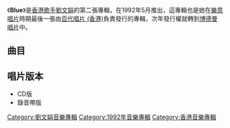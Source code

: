 {{Album infobox | <!-- See Wikipedia:WikiProject_Albums -->
|  Name        = Blue
|  Type        = [[專輯|專輯]]
|  Artist      = [[劉文娟|劉文娟]]
|  Cover       = 劉文娟 Blue.jpg
|  Released    = 1992年5月
|  Recorded    = 1992年
|  Genre       = [[粵語流行音樂|粵語流行音樂]]
|  Length      = 56:05
|  Label       = [[樂意唱片|樂意唱片]]<br />[[百代唱片_(香港)|百代唱片]]
|  Number      = 
|  Producer    = [[葉建華|葉建華]]<br/>[[麥皓輪|麥皓輪]]
|  Last album  = [[神話_(劉文娟專輯)|神話]]<br />（1991年11月）
|  This album  = '''Blue'''<br />（1992年5月）
|  Next album  = [[Loving_Feelings|Loving Feelings]]<br />（1993年12月）
}}

《'''Blue'''》是[[香港|香港]][[歌手|歌手]][[劉文娟|劉文娟]]的第二張專輯，在1992年5月推出，這專輯也是她在[[樂意唱片|樂意唱片]]時期最後一張由[[百代唱片_(香港)|百代唱片 (香港)]]負責發行的專輯，次年發行權就轉到[[博德曼音樂_(香港)|博德曼唱片]]中。

== 曲目 ==
{{Tracklist
| headline = 
| total_length = 56:05

| all_lyrics = [[劉文娟|劉文娟]]
| all_producer = [[葉建華|葉建華]]、[[麥皓輪|麥皓輪]]

| title1 = 車站8:08
| note1 = 
| longnote1 = 第一主打<br>改編自[[龍笛_(音樂家)|龍笛]]與Donald Quan的《The Sun Princess》
| music1 = [[龍笛_(音樂家)|龍笛]]<br/>[[Donald_Quan|Donald Quan]]
| arranger1 = 麥皓輪
| extra1 = 
| length1 = 3:37

| title2 = 浮光掠影
| note2 = 
| longnote2 = 第三主打<br>改編自[[神思者|神思者]]的《Happy Arabia》<br>[[日本放送協會|日本放送協會]]紀錄片《海上絲綢之路》香港版本主題曲
| music2 = [[神思者|S.E.N.S]]
| arranger2 = 麥皓輪
| extra2 = 
| length2 = 4:31

| title3 = 生日的願望
| note3 = 
| longnote3 = [[李敏_(香港)|李敏]]合填<br>改編自[[大貫妙子|大貫妙子]]的《黒のクレール》
| music3 = [[大貫妙子|大貫妙子]]
| arranger3 = 麥皓輪
| extra3 = 
| length3 = 4:51

| title4 = 兩朵白雲
| note4 = 
| longnote4 = 
| music4 = 葉建華<br/>麥皓輪
| arranger4 = 麥皓輪
| extra4 = 
| length4 = 3:54

| title5 = 雪夜
| note5 = 
| longnote5 = 第二主打<br>改編自[[中島美雪|中島美雪]]的《サッポロSnowy》
| music5 = [[中島美雪|中島美雪]]
| arranger5 = 麥皓輪
| extra5 = 
| length5 = 5:22

| title6 = 遍霧遍雨的一夜
| note6 = 
| longnote6 = 
| music6 = 葉建華
| arranger6 = 葉建華<br/>麥皓輪
| extra6 = 
| length6 = 4:06

| title7 = 紅天、灰雨 Full Version
| note7 = 
| longnote7 = 
| music7 = 葉建華
| arranger7 = 麥皓輪
| extra7 = 
| length7 = 4:40

| title8 = 無聲的風鈴 1992 Version
| note8 = 
| longnote8 = 李敏合填
| music8 = 葉建華
| arranger8 = [[Ray_Lau|Ray Lau]]
| extra8 = 
| length8 = 3:46

| title9 = 今夜無星 Complete Version
| note9 = 
| longnote9 =  
| music9 = 葉建華
| arranger9 = 麥皓輪
| extra9 = 
| length9 = 5:42

| title10 = 神話 Endeavour Re-construction
| note10 = 
| longnote10 = 
| music10 = 葉建華
| arranger10 = [[馮炳輝|馮炳輝]]
| extra10 = 
| length10 = 6:36

| title11 = 車站8:08 Karaoke
| note11 = 純音樂
| longnote11 = 
| music11 = 龍笛<br/>Donald Quan
| arranger11 = 麥皓輪
| extra11 = 
| length11 = 3:38

| title12 = 雪夜 Karaoke
| note12 = 純音樂
| longnote12 = 
| music12 = 中島美雪
| arranger12 = 麥皓輪
| extra12 = 
| length12 = 5:22
}}

== 唱片版本 ==
*CD版
*錄音帶版

[[Category:劉文娟音樂專輯|Category:劉文娟音樂專輯]]
[[Category:1992年音樂專輯|Category:1992年音樂專輯]]
[[Category:香港音樂專輯|Category:香港音樂專輯]]